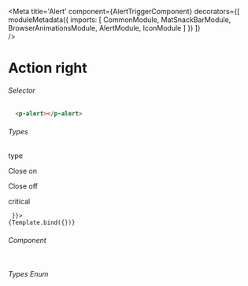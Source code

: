 
<Meta title='Alert'
    component={AlertTriggerComponent}
    decorators={[
        moduleMetadata({
            imports: [
                CommonModule,
                MatSnackBarModule,
                BrowserAnimationsModule,
                AlertModule,
                IconModule
            ]
        })
    ]}  
 />

# Action right


###### Selector

```html
  <p-alert></p-alert>
```
###### Types
<Canvas>
  <p className="story-title hidden-text">type</p>
  <p className="story-title">Close on</p>
  <p className="story-title">Close off</p>
  <p className="story-title">critical</p>
  <Story name="Critical"
      args={{ 
        
     }}>
    {Template.bind({})}
  </Story>
</Canvas>

###### Component
```ts

```

###### Types Enum
```ts
 
```
